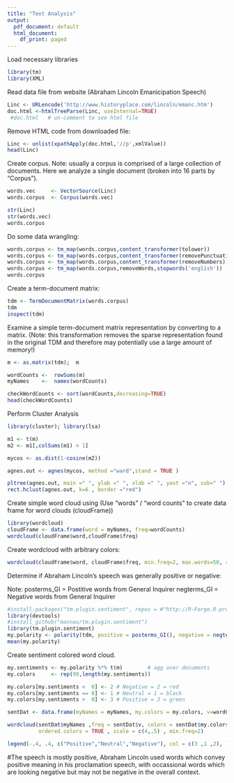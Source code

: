 ```yaml
---
title: "Text Analysis"
output:
  pdf_document: default
  html_document:
    df_print: paged
---
```


Load necessary libraries

```r
library(tm)
library(XML)
```

Read data file from website (Abraham Lincoln Emanicipation Speech) 

```r
Linc <- URLencode('http://www.historyplace.com/lincoln/emanc.htm')
doc.html <-htmlTreeParse(Linc, useInternal=TRUE)
 #doc.html   # un-comment to see html file
```

Remove HTML code from downloaded file:
  
```r
Linc <- unlist(xpathApply(doc.html,'//p',xmlValue))
head(Linc)
```

Create corpus. Note: usually a corpus is comprised of a large collection of documents. Here we analyze a single document (broken into 16 parts by "Corpus").

```r
words.vec     <- VectorSource(Linc)
words.corpus  <- Corpus(words.vec)            

str(Linc)
str(words.vec)
words.corpus
```

Do some data wrangling:

```r
words.corpus <- tm_map(words.corpus,content_transformer(tolower))
words.corpus <- tm_map(words.corpus,content_transformer(removePunctuation))
words.corpus <- tm_map(words.corpus,content_transformer(removeNumbers))
words.corpus <- tm_map(words.corpus,removeWords,stopwords('english'))
words.corpus
```

Create a term-document matrix:

```r
tdm <- TermDocumentMatrix(words.corpus)
tdm
inspect(tdm)
```

Examine a simple term-document matrix representation by converting to a matrix.
(Note: this transformation removes the sparse representation found in the original 
 TDM and therefore may potentially use a large amount of memory!)


```r
m <- as.matrix(tdm);  m

wordCounts <-  rowSums(m)             
myNames    <-  names(wordCounts)        

checkWordCounts <- sort(wordCounts,decreasing=TRUE)
head(checkWordCounts)
```

Perform Cluster Analysis

```r
library(cluster); library(lsa)

m1 <- t(m)
m2 <- m1[,colSums(m1) > 1]

mycos <- as.dist(1-cosine(m2))                                         # Cosine Distance Matrix Between Terms

agnes.out <- agnes(mycos, method ="ward",stand = TRUE )                # Agglom . Clust .

pltree(agnes.out, main =" ", ylab =" ", xlab =" ", yaxt ="n", sub=" ") # Create the Dendogram and 
rect.hclust(agnes.out, k=6 , border ="red")                            # draw boxes around groups
```

Create simple word cloud using 
(Use "words" / "word counts" to create data frame for word clouds (cloudFrame))

```r
library(wordcloud)
cloudFrame <- data.frame(word = myNames, freq=wordCounts)
wordcloud(cloudFrame$word,cloudFrame$freq)
```

Create wordcloud with arbitrary colors:

```r
wordcloud(cloudFrame$word, cloudFrame$freq, min.freq=2, max.words=50, rot.per=0.35, colors=brewer.pal(8,'Dark2'))
```

Determine if Abraham Lincoln's speech was generally positive or negative:

Note:    posterms_GI = Postitive words from General Inquirer
         negterms_GI = Negative words from General Inquirer

```r

#install.packages("tm.plugin.sentiment", repos = #"http://R-Forge.R-project.org")
library(devtools)
#install_github("mannau/tm.plugin.sentiment")
library(tm.plugin.sentiment)
my.polarity <- polarity(tdm, positive = posterms_GI(), negative = negterms_GI())
mean(my.polarity)
```

Create sentiment colored word cloud.

```r
my.sentiments <- my.polarity %*% t(m)        # agg over documents
my.colors     <- rep(99,length(my.sentiments))

my.colors[my.sentiments <  0] <- 2 # Negative = 2 = red
my.colors[my.sentiments == 0] <- 1 # Neutral = 1 = black
my.colors[my.sentiments >  0] <- 3 # Positive = 3 = green

sentDat <- data.frame(myNames = myNames, my.colors = my.colors, v=wordCounts)

wordcloud(sentDat$myNames ,freq = sentDat$v, colors = sentDat$my.colors, random.order = FALSE, 
          ordered.colors = TRUE , scale = c(4,.5) , min.freq=2)

legend(-.4, .4, c("Positive","Neutral","Negative"), col = c(3 ,1 ,2), lty = 1, ncol = 1, lwd = 5, cex = 1.1 , bty ="n", text.font = 3)
```

#The speech is mostly positive, Abraham Lincoln used words which convey positive meaning in his proclamation speech, with occassional words which are looking negative but may not be negative in the overall context. 




